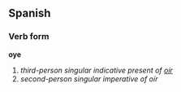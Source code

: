 ==Spanish==
===Verb form===
'''oye'''

# ''third-person singular indicative present of [[oír]]''
# ''second-person singular imperative of oír''